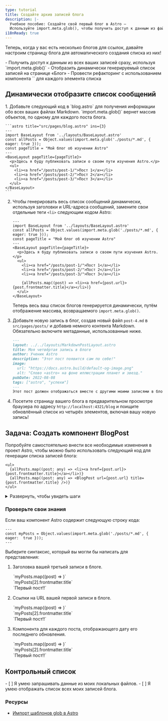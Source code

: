 ```yaml
---
type: tutorial
title: Создайте архив записей блога
description: |-
  Учебное пособие: Создайте свой первый блог в Astro —
  Используйте import.meta.glob(), чтобы получить доступ к данным из файлов в вашем проекте
i18nReady: true
---
```


Теперь, когда у вас есть несколько блогов для ссылок, давайте настроим страницу блога для автоматического создания списка из них!

<PreCheck>
  - Получить доступ к данным из всех ваших записей сразу, используя `import.meta.glob()`
  - Отобразить динамически генерируемый список записей на странице «Блог»
  - Провести рефакторинг с использованием компонента `<BlogPost />` для каждого элемента списка
</PreCheck>

## Динамически отобразите список сообщений

<Steps>
1. Добавьте следующий код в `blog.astro` для получения информации обо всех ваших файлах Markdown. `import.meta.glob()` вернет массив объектов, по одному для каждого поста блога.

    ```astro title="src/pages/blog.astro" ins={3}
    ---
    import BaseLayout from '../layouts/BaseLayout.astro'
    const allPosts = Object.values(import.meta.glob('./posts/*.md', { eager: true }));
    const pageTitle = "Мой блог об изучении Astro"
    ---
    <BaseLayout pageTitle={pageTitle}>
      <p>Здесь я буду публиковать записи о своем пути изучения Astro.</p>
      <ul>
        <li><a href="/posts/post-1/">Пост 1</a></li>
        <li><a href="/posts/post-2/">Пост 2</a></li>
        <li><a href="/posts/post-3/">Пост 3</a></li>
      </ul>
    </BaseLayout>
    ```


2. Чтобы генерировать весь список сообщений динамически, используя заголовки и URL-адреса сообщений, замените свои отдельные теги `<li>` следующим кодом Astro:

    ```astro title="src/pages/blog.astro" del={9,10,11} ins={13}
    ---
    import BaseLayout from '../layouts/BaseLayout.astro'
    const allPosts = Object.values(import.meta.glob('./posts/*.md', { eager: true }));
    const pageTitle = "Мой блог об изучении Astro"
    ---
    <BaseLayout pageTitle={pageTitle}>
      <p>Здесь я буду публиковать записи о своем пути изучения Astro.</p>
      <ul>
        <li><a href="/posts/post-1/">Пост 1</a></li>
        <li><a href="/posts/post-2/">Пост 2</a></li>
        <li><a href="/posts/post-3/">Пост 3</a></li>

        {allPosts.map((post) => <li><a href={post.url}>{post.frontmatter.title}</a></li>)}
      </ul>
    </BaseLayout>
    ```

    Теперь весь ваш список блогов генерируется динамически, путём отображение массива, возвращаемого `import.meta.glob()`.

3. Добавьте новую запись в блог, создав новый файл `post-4.md` в `src/pages/posts/` и добавив немного контента Markdown. Обязательно включите метаданные, использованные ниже.

    ```markdown
    ---
    layout: ../../layouts/MarkdownPostLayout.astro
    title: Моя четвёртая запись в блоге
    author: Ученик Astro
    description: "Этот пост появится сам по себе!"
    image:
      url: "https://docs.astro.build/default-og-image.png"
      alt: "Слово «astro» на фоне иллюстрации планет и звезд."
    pubDate: 2022-08-08
    tags: ["astro", "успехи"]
    ---
    Этот пост должен отображаться вместе с другими моими записями в блоге, потому что `import.meta.glob()` возвращает список всех моих постов для создания списка.
    ```

4. Посетите страницу вашего блога в предварительном просмотре браузера по адресу `http://localhost:4321/blog` и поищите обновлённый список из четырёх элементов, включая вашу новую запись!
</Steps>

<Box icon="puzzle-piece">

## Задача: Создать компонент BlogPost

Попробуйте самостоятельно внести все необходимые изменения в проект Astro, чтобы можно было использовать следующий код для генерации списка записей блога:

```astro title="src/pages/blog.astro" del={2} ins={3}
<ul>
  {allPosts.map((post: any) => <li><a href={post.url}>{post.frontmatter.title}</a></li>)}
  {allPosts.map((post: any) => <BlogPost url={post.url} title={post.frontmatter.title} />)}
</ul>
```

<details>
<summary>Развернуть, чтобы увидеть шаги</summary>

<Steps>
1. Создайте новый компонент в `src/components/`.

    <details>
    <summary>Показать имя файла</summary>
    ```
    BlogPost.astro
    ```
    </details>

2. Напишите строку кода в вашем компоненте, чтобы он мог принимать `title` и `url` в качестве `Astro.props`.

    <details>
    <summary>Показать код</summary>
    ```astro
    ---
    // src/components/BlogPost.astro
    const { title, url } = Astro.props;
    ---
    ```
    </details>

3. Добавьте шаблонизацию, используемую для создания каждого элемента в списке записей блога.

    <details>
    <summary>Показать код</summary>
    ```astro
    <!-- src/components/BlogPost.astro -->
    <li><a href={url}>{title}</a></li>
    ```
    </details>

4. Импортируйте новый компонент на страницу «Блог».

    <details>
    <summary>Показать код</summary>
    ```astro title="src/pages/blog.astro" ins={3}
    ---
    import BaseLayout from '../layouts/BaseLayout.astro';
    import BlogPost from '../components/BlogPost.astro';
    const allPosts = Object.values(import.meta.glob('../pages/posts/*.md', { eager: true }));
    const pageTitle = "Мой блог об изучении Astro";
    ---
    ```
    </details>

5. Проверьте себя: посмотрите окончательный код компонента.

    <details>
    <summary>Показать код</summary>
    ```astro title="src/components/BlogPost.astro"
    ---
    const { title, url } = Astro.props
    ---
    <li><a href={url}>{title}</a></li>
    ```
    ```astro title="src/pages/blog.astro" ins={3,10}
    ---
    import BaseLayout from '../layouts/BaseLayout.astro';
    import BlogPost from '../components/BlogPost.astro';
    const allPosts = Object.values(import.meta.glob('../pages/posts/*.md', { eager: true }));
    const pageTitle = "Мой блог об изучении Astro"
    ---
    <BaseLayout pageTitle={pageTitle}>
      <p>Здесь я буду публиковать записи о своем пути изучения Astro.</p>
      <ul>
        {allPosts.map((post: any) => <BlogPost url={post.url} title={post.frontmatter.title} />)}
      </ul>
    </BaseLayout>
    ```
    </details>
</Steps>
</details>
</Box>



<Box icon="question-mark">

### Проверьте свои знания

Если ваш компонент Astro содержит следующую строку кода:

```astro
---
const myPosts = Object.values(import.meta.glob('./posts/*.md', { eager:  true }));
---
```

Выберите синтаксис, который вы могли бы написать для представления:

1. Заголовка вашей третьей записи в блоге.

    <MultipleChoice>
      <Option>
        `myPosts.map((post) => <LastUpdated date={post.frontmatter.pubDate} />)`
      </Option>
      <Option isCorrect>
        `myPosts[2].frontmatter.title`
      </Option>
      <Option>
        `<a href={myPosts[0].url}>Первый пост!!</a>`
      </Option>
    </MultipleChoice>

2. Ссылки на URL вашей первой записи в блоге.

    <MultipleChoice>
      <Option>
        `myPosts.map((post) => <LastUpdated date={post.frontmatter.pubDate} />)`
      </Option>
      <Option>
        `myPosts[2].frontmatter.title`
      </Option>
      <Option isCorrect>
        `<a href={myPosts[0].url}>Первый пост!!</a>`
      </Option>
    </MultipleChoice>

3. Компонента для каждого поста, отображающего дату его последнего обновления.

    <MultipleChoice>
      <Option isCorrect>
        `myPosts.map((post) => <LastUpdated date={post.frontmatter.pubDate} />)`
      </Option>
      <Option>
        `myPosts[2].frontmatter.title`
      </Option>
      <Option>
        `<a href={myPosts[0].url}>Первый пост!!</a>`
      </Option>
    </MultipleChoice>

</Box>

## Контрольный список

<Box icon="check-list">

<Checklist>
- [ ] Я умею запрашивать данные из моих локальных файлов.
- [ ] Я умею отображать список всех моих записей блога.
</Checklist>
</Box>

### Ресурсы

- [Импорт шаблонов glob в Astro](/ru/guides/imports/#importmetaglob)

